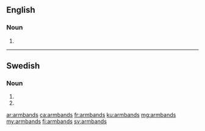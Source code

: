 ==English==

===Noun===
{{head|en|noun plural form}}

# {{plural of|armband|lang=en}}

----

==Swedish==

===Noun===
{{head|sv|noun form}}

# {{sv-noun-form-indef-gen|armband}}
# {{sv-noun-form-indef-gen-pl|armband}}

[[ar:armbands]]
[[ca:armbands]]
[[fr:armbands]]
[[ku:armbands]]
[[mg:armbands]]
[[my:armbands]]
[[fi:armbands]]
[[sv:armbands]]